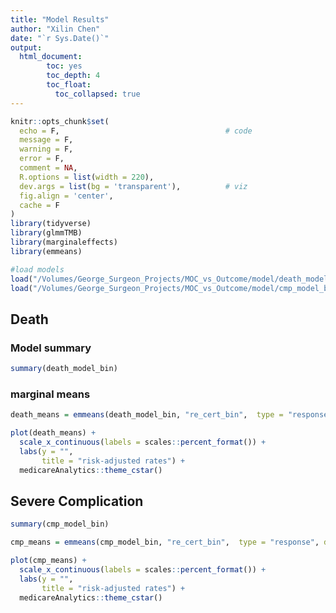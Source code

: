 ```yaml
---
title: "Model Results"
author: "Xilin Chen"
date: "`r Sys.Date()`"
output: 
  html_document:
        toc: yes
        toc_depth: 4
        toc_float:
          toc_collapsed: true
---
```


```r
knitr::opts_chunk$set(
  echo = F,                                     # code
  message = F,
  warning = F,
  error = F,
  comment = NA,
  R.options = list(width = 220),
  dev.args = list(bg = 'transparent'),          # viz
  fig.align = 'center',
  cache = F
)
library(tidyverse)
library(glmmTMB)
library(marginaleffects)
library(emmeans)
```

```r
#load models
load("/Volumes/George_Surgeon_Projects/MOC_vs_Outcome/model/death_model_bin.rdata")
load("/Volumes/George_Surgeon_Projects/MOC_vs_Outcome/model/cmp_model_bin.rdata")
```


## Death

### Model summary

```r
summary(death_model_bin)
```

### marginal means

```r
death_means = emmeans(death_model_bin, "re_cert_bin",  type = "response", data = death_model_bin$frame)

plot(death_means) +
  scale_x_continuous(labels = scales::percent_format()) +
  labs(y = "",
       title = "risk-adjusted rates") +
  medicareAnalytics::theme_cstar()

```


## Severe Complication

```r
summary(cmp_model_bin)
```

```r
cmp_means = emmeans(cmp_model_bin, "re_cert_bin",  type = "response", data = cmp_model_bin$frame)

plot(cmp_means) +
  scale_x_continuous(labels = scales::percent_format()) +
  labs(y = "",
       title = "risk-adjusted rates") +
  medicareAnalytics::theme_cstar()
```

